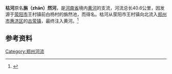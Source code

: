 '''枯河'''原名'''旃（zhān）然河'''，是[[河南省|河南省]]境内[[黄河|黄河]]的支流，河流总长40.6公里，因发源于[[荥阳市|荥阳市]]王村镇前白杨村的旃然池，而得名。枯河从荥阳市王村镇向北流入[[郑州市|郑州市]][[惠济区|惠济区]]的[[古荥镇|古荥镇]]，最终注入黄河。<ref name="zzswj">{{cite web|url=http://www.zzsl.gov.cn/index.jsp?id=ff8080811c8edf9d011c8f57495d0037&id_id=A101001&name=varticles |title=郑州水利概况 |publisher=郑州市水务局 |date= |language=zh-hans |deadurl=yes |archiveurl=https://web.archive.org/web/20110823115843/http://www.zzsl.gov.cn/index.jsp?id=ff8080811c8edf9d011c8f57495d0037&id_id=A101001&name=varticles |archivedate=2011-08-23 }}</ref>
== 参考资料 ==
{{reflist}}
{{郑州水系}}
[[Category:郑州河流|Category:郑州河流]]